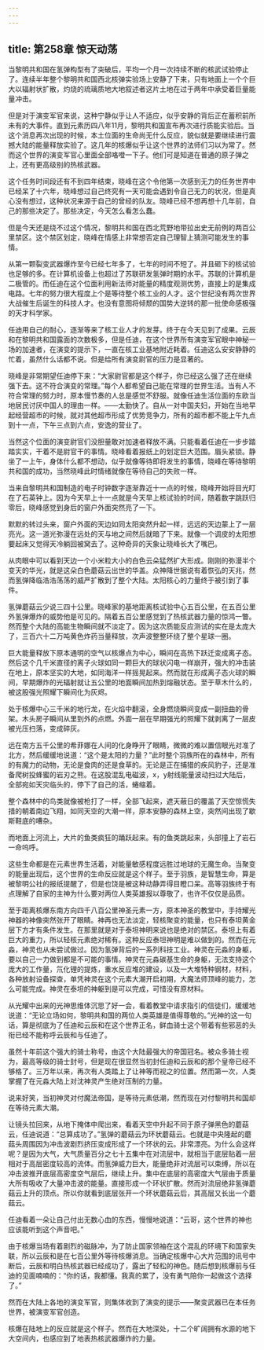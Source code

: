 ```yaml
---
---
---
```

title: 第258章 惊天动荡
---



当黎明共和国在氢弹构型有了突破后，平均一个月一次持续不断的核武试验停止了。连续半年整个黎明共和国西北核弹实验场上安静了下来，只有地面上一个个巨大以辐射状扩散，灼烧的琉璃质地大地叙述者这片土地在过于两年中承受着巨量能量冲击。

但是对于演变军官来说，这种宁静似乎让人不适应，似乎安静的背后正在蓄积前所未有的大事件。直到元素历四八年11月，黎明共和国宣布再次进行质能实验后。当这个消息再次出现的时候，本土位面的生命尚无什么反应，貌似就是要继续进行震撼大陆的能量释放实验了。这几年的核爆似乎让这个世界的法师们习以为常了。然而这个世界的演变军官心里面全部咯噔一下子。他们可是知道在普通的原子弹之上，还有更高级别的热核武器。

这个任务时间段还有不到四年结束，晓峰在这个令他第一次感到无力的任务世界中已经呆了十六年，晓峰想过自己终究有一天可能会遇到令自己无力的状况，但是真心没有想过，这种状况来源于自己的曾经的队友。晓峰已经不想再想十几年前，自己的那些决定了。那些决定，今天怎么看怎么蠢。

但是今天还是绕不过这个情况，黎明共和国在西北荒野地带拉出史无前例的两百公里禁区。这个禁区划定，晓峰在情感上非常想否定自己理智上猜测可能发生的事情。

从第一颗裂变武器爆炸至今已经七年多了，七年的时间不短了。并且砸下的核试验也足够的多。在计算机设备上也超过了苏联研发氢弹时期的水平。苏联的计算机是二极管的。而任迪在这个位面利用新法师对能量的精度观测优势，直接上的是集成电路。七年的努力很大程度上个是等待整个核工业的人才。这个世纪没有两次世界大战催生后诞生的科技人才。也没有意图将倾颓的国势大逆转的那一批使命感极强的天才科学家。

任迪用自己的耐心，逐渐等来了核工业人才的发芽。终于在今天见到了成果。云辰和在黎明共和国露面的次数极多，但是任迪，在这个世界所有演变军官眼中神秘一场的加速者，在演变的提示下，一直在核工业基地附近耗着。任迪这么安安静静的忙着，虽然什么话都不说。但是给所有演变尉官的压力是显著的。

晓峰是非常期望任迪停下来：“大家尉官都是这个样子，你已经这么强了还在继续强下去。这不符合演变的常理。”每个人都希望自己能在常理的世界生活。当有人不符合常理的努力时，原本慢节奏的人总是感觉不舒服。就像任迪生活位面的东欧当地居民讨厌中国人的理由一样。——太勤快了。自从一对中国夫妇，开始在当地早起经营超市的时候，就对其他超市形成了优势竞争力，所有的超市都不能上午九点到十一点，下午三点到六点，安逸的营业了。

当然这个位面的演变尉官们没胆量敢对加速者释放不满。只能看着任迪在一步步踏踏实实，干着不是尉官干的事情。晓峰看着报纸上的划定巨大范围。眉头紧锁。静坐了一上午，身体什么都不想动，似乎就像等待即将发生的事情，晓峰在等待黎明共和国的成功，当然晓峰此时情绪就像在等待自己的失败一样。

当来自黎明共和国制造的电子时钟数字逐渐靠近十一点的时候，晓峰开始将目光盯在了石英钟上。因为今天早上十一点就是今天早上核试验的时间，随着数字跳跃归零后，晓峰感觉到身后的窗户外面突然亮了一下。

默默的转过头来，窗户外面的天边如同太阳突然升起一样，远远的天边蒙上了一层亮光。这一道光弥漫在远处的天与地之间然后就暗了下来。就像一个调皮的太阳想要起床又觉得天冷躺回被窝去了。这种奇异的天象让晓峰长大了嘴巴。

从肉眼中可以看到天边一个小米粒大小的白色云朵猛然扩大形成。刚刚的弥漫半个变天的华光，就是这朵白色蘑菇云出世的华盖。众神降世据说有着恢弘的天兆，然而氢弹降临浩浩荡荡的威严扩散到了整个大陆。太阳核心的力量终于被引到了事件。

氢弹蘑菇云少说三四十公里。晓峰家的基地距离核试验中心五百公里，在五百公里外氢弹爆炸的威势他是可见的。隔着五百公里感觉到了热核武器力量的惊鸿一瞥。然而整个大陆的高能生物瞬间就不淡定了。因为这次质能反应测试的实在是太庞大了，三百六十二万吨黄色炸药当量释放，次声波整整环绕了整个星球一圈。

巨大能量释放下原本通明的空气以核爆点为中心，瞬间在高热下跃迁变成离子态。然后这个几千米直径的离子火球如同一颗巨大的球状闪电一样崩开，强大的冲击装在地上，原本坚实的大地，如同海洋一样摇晃起来。然而就在形成离子态火球的瞬间，早期爆炸的光辐射就让五公里的地面瞬间加热到熔融状态。至于草木什么的，被这股强光照耀下瞬间化为灰烬。

处于核爆中心三千米的地行龙，在火焰中翻滚，全身燃烧瞬间变成一副扭曲的骨架。木头房子瞬间从里到外的点燃。外面一层在早期强光的照耀下就剥离了一层皮被光压扫落，变成碎灰。

远在南方五千公里的希菲娜在人间的化身睁开了眼睛，微微的难以置信眼光对准了北方，然后缓缓地说道：“这个是太阳的力量？”此时整个羽族所在的森林中，所有的有魔力的动物，无论是食肉的还是食草的。无论是正在捕猎的疾风豹子，还是准备爬树投蜂蜜的岩刃之熊。在这股混乱电磁波，x，y射线能量波动扫过大陆后，全部宛如天灾临头的，停下了自己的活，蜷缩着。

整个森林中的鸟类就像被枪打了一样，全部飞起来，遮天蔽日的覆盖了天空惊慌失措的朝着南边飞翔，如同天空的大潮一样，原本安静的森林上空，突然间出现了歇斯鞋底的嘈杂。

而地面上河流上，大片的鱼类疯狂的踊跃起来。有的鱼类跳起来，头部撞上了岩石一命呜呼。

这些生命都是在元素世界生活着，对能量敏感程度远胜过地球的无魔生命。当聚变的能量出现后，这个世界的生命反应就是这个样子。至于羽族，是智慧生命，算是被黎明公社的报纸提醒了，但是也饶是被这种动静弄得目瞪口呆。高等羽族终于有点理解了自家的主神为什么要对两位人类英雄报以尊敬了，也许不仅仅是品质。

至于距离核爆东南方向四千八百公里神圣元素一方，原本神圣的教堂中，手持耀光神器的神像突然张开了眼睛。神再也无法淡定，轻核聚变的能量，也只有泰坦黄金层下方才有条件发生。在那里就是对于泰坦神明来说也是绝对的禁区。泰坦上有着巨大的重力，所以轻核元素绝对稀有。这种反应泰坦神明是难以做到的。然而在元淼，神灵也从未尝试做过。因为氢弹背后的一系列科技工业。神灵在元淼的身躯，要以自己一力做到都是不可能的事情。神灵在元淼碳基生命的身躯，无法支持这个庞大的工作量，氘化锂的提炼，重水反应堆的建设，以及一大堆特种钢材，材料，各种放射设备探查，单凭神灵在这个元素大潮开启初期，大魔法师顶峰的能力，怎么可能完成。神灵在泰坦的神躯到是可以完成，可惜没有原材料。

从光耀中出来的光神思维体沉思了好一会，看着教堂中请求指引的信徒们，缓缓地说道：“无论立场如何，黎明共和国的两位人类英雄是值得尊敬的。”光神的这一句话，算是彻底为了任迪和云辰和在这个世界正名，鲜血骑士这个带着有些邪恶的头衔已经不能称呼云辰和与任迪了。

虽然十年前这个强大的骑士称号，由这个大陆最强大的帝国冠名。被众多骑士视为，最高等级的骑士封号，但是现在很显然当初封任迪和云辰和的那个皇帝已经不够格了。三万年以来，再次有人类踏上了让神等而视之的位置。然而第一次，人类掌握了在元淼大陆上对沈神灵产生绝对压制的力量。

说来好笑，当初神灵对付魔法帝国，是等待元素低潮，然而现在对付黎明共和国却在等待元素大潮。

让镜头拉回来，从地下掩体中爬出来，看着天空中升起不同于原子弹黑色的蘑菇云，任迪说道：“总算成功了。”氢弹的蘑菇云为环状蘑菇云。也就是中央隆起的蘑菇头周围因为冲击波剧烈挤压变成形成了一个环状的云。非常漂亮。为什么会这样呢？是因为大气，大气质量百分之七十五集中在对流层中，就相当于底层贴着一层相对于高层密度较高的流体。而氢弹威力巨大，能量绝非对流层可以束缚，所以在冲击波推开底层高密度空气层后，继续上升。集中在底层的高密度大气层由于质量大所有吸收了大量冲击波的能量。直接形成一个环状扩散。然而对流层绝非氢弹蘑菇云上升的顶点。所以你就看到底层张开一个环状蘑菇云后，其高层又长出一个蘑菇云。

任迪看着一朵让自己付出无数心血的东西，慢慢地说道：“云哥，这个世界的神也应该能听到这个声音吧。”

由于核爆当场有着剧烈的磁脉冲，为了防止国家领袖在这个混乱的环境下和国家失联，所以云辰和是在七百公里外等待核爆消息。当确定核爆中心大片范围的讯号中断后，云辰和明白热核武器已经成功了，露出了轻松的神色。随后想到核爆前与任迪的见面喃喃的：“你的话，我都懂。我真的累了，没有勇气陪你一起做这个选择了。”

然而在大陆上各地的演变军官，则集体收到了演变的提示——聚变武器已在本任务世界，被演变军官创造。

核爆在陆地上的反应就是这个样子。然而在大地深处，十二个旷阔拥有水源的地下大空间内，也感应到了地表热核武器爆炸的力量。